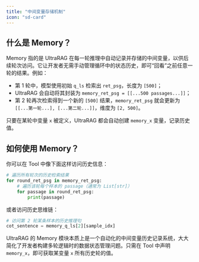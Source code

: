 ```yaml
---
title: "中间变量存储机制"
icon: "sd-card"
---
```


## 什么是 Memory？

Memory 指的是 UltraRAG 在每一轮推理中自动记录并存储的中间变量，以供后续轮次访问。它让开发者无需手动管理循环中的状态历史，即可“回看”之前任意一轮的结果。例如：

- 第 1 轮中，模型使用初始 `q_ls` 检索出 `ret_psg`，长度为 `[500]`；
- UltraRAG 会自动将其封装为 `memory_ret_psg = [[...500 passages...]]`；
- 第 2 轮再次检索得到一个新的 `[500]` 结果，`memory_ret_psg` 就会更新为 `[[...第一轮...], [...第二轮...]]`，维度为 `[2, 500]`。

只要在某轮中变量 `x` 被定义，UltraRAG 都会自动创建 `memory_x` 变量，记录历史值。

## 如何使用 Memory？

你可以在 Tool 中像下面这样访问历史信息：

```python
# 遍历所有轮次的历史检索结果
for round_ret_psg in memory_ret_psg:
    # 遍历该轮每个样本的 passage（通常为 List[str]）
    for passage in round_ret_psg:
        print(passage)
```

或者访问历史思维链：

```python
# 访问第 2 轮某条样本的历史推理句
cot_sentence = memory_q_ls[2][sample_idx]
```

UltraRAG 的 Memory 模块本质上是一个自动化的中间变量历史记录系统，大大简化了开发者构建多轮逻辑时的数据状态管理问题。只需在 Tool 中声明 `memory_x`，即可获取某变量 `x` 所有历史轮的值。